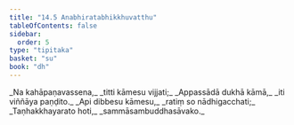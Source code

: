 ```yaml
---
title: "14.5 Anabhiratabhikkhuvatthu"
tableOfContents: false
sidebar:
  order: 5
type: "tipitaka"
basket: "su"
book: "dh"
---
```



<DynamicBreadcrumb />

<Division number="186" book="dh" bookNo="18" page="41">

<Paragraph number="200" type="verses" book="dh">
_Na kahāpaṇavassena,_  
_titti kāmesu vijjati;_  
_Appassādā dukhā kāmā,_  
_iti viññāya paṇḍito._  

</Paragraph>

</Division>
<Division number="187" book="dh" bookNo="18" page="41">

<Paragraph number="201" type="verses" book="dh">
_Api dibbesu kāmesu,_  
_ratiṃ so nādhigacchati;_  
_Taṇhakkhayarato hoti,_  
_sammāsambuddhasāvako._
</Paragraph>
</Division>